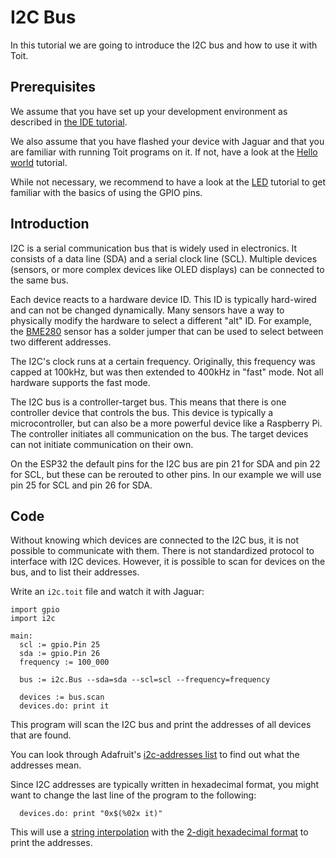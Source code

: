 # I2C Bus
In this tutorial we are going to introduce the I2C bus and how to use it with Toit.

## Prerequisites
We assume that you have set up your development environment as described
in [the IDE tutorial](../../setup/ide).

We also assume that you have flashed your device with Jaguar and that
you are familiar with running Toit programs on it.
If not, have a look at the [Hello world](../../setup/firstprogram) tutorial.

While not necessary, we recommend to have a look at the [LED](../led)
tutorial to get familiar with the basics of using the GPIO pins.

## Introduction

I2C is a serial communication bus that is widely used in electronics. It
consists of a data line (SDA) and a serial clock line (SCL). Multiple devices
(sensors, or more complex devices like OLED displays) can be connected
to the same bus.

Each device reacts to a hardware device ID. This ID is typically hard-wired
and can not be changed dynamically. Many sensors have a way to physically
modify the hardware to select a different "alt" ID. For example,
the [BME280](https://www.bosch-sensortec.com/products/environmental-sensors/humidity-sensors-bme280/)
sensor has a solder jumper that can be used to select between two different
addresses.

The I2C's clock runs at a certain frequency. Originally, this frequency was
capped at 100kHz, but was then extended to 400kHz in "fast" mode. Not all
hardware supports the fast mode.

The I2C bus is a controller-target bus. This means that there is one controller
device that controls the bus. This device is typically a microcontroller, but
can also be a more powerful device like a Raspberry Pi. The controller
initiates all communication on the bus. The target devices can not initiate
communication on their own.

On the ESP32 the default pins for the I2C bus are pin 21 for SDA and pin 22
for SCL, but these can be rerouted to other pins. In our example we will use
pin 25 for SCL and pin 26 for SDA.

## Code
Without knowing which devices are connected to the I2C bus, it is not possible
to communicate with them. There is not standardized protocol to interface
with I2C devices. However, it is possible to scan for devices on the bus,
and to list their addresses.

Write an `i2c.toit` file and watch it with Jaguar:

```toit
import gpio
import i2c

main:
  scl := gpio.Pin 25
  sda := gpio.Pin 26
  frequency := 100_000

  bus := i2c.Bus --sda=sda --scl=scl --frequency=frequency

  devices := bus.scan
  devices.do: print it
```

This program will scan the I2C bus and print the addresses of all devices
that are found.

You can look through Adafruit's
[i2c-addresses list](https://learn.adafruit.com/i2c-addresses/the-list)
to find out what the addresses mean.

Since I2C addresses are typically written in hexadecimal format, you
might want to change the last line of the program to the following:
```toit
  devices.do: print "0x$(%02x it)"
```

This will use a [string interpolation](../../language/strings#string-interpolation)
with the
[2-digit hexadecimal format](https://libs.toit.io/core/class-string#format(2%2C0%2C0%2C))
to print the addresses.
